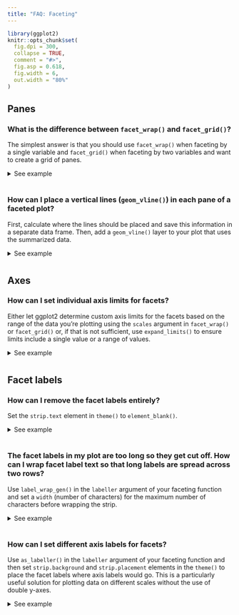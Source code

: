 ```yaml
---
title: "FAQ: Faceting"
---
```


```{=html}
<style>
  .content h3 {
    margin-top: -30px !important;
  }
  
  details {
    margin-bottom: 40px;
  }
</style>
```
```r
library(ggplot2)
knitr::opts_chunk$set(
  fig.dpi = 300, 
  collapse = TRUE, 
  comment = "#>",
  fig.asp = 0.618,
  fig.width = 6,
  out.width = "80%"
)
```

## Panes

### What is the difference between `facet_wrap()` and `facet_grid()`?

The simplest answer is that you should use `facet_wrap()` when faceting by a single variable and `facet_grid()` when faceting by two variables and want to create a grid of panes.

<details>

<summary>See example</summary>

`facet_wrap()` is most commonly used to facet by a plot by a single categorical variable.

```r
#| fig.alt: "A histogram showing the city miles per gallon distribution for 
#|  three types of drive train, each in their own panel in a 1-row, 3-column 
#|  layout."
ggplot(mpg, aes(x = cty)) +
  geom_histogram() +
  facet_wrap(~ drv)
```

And `facet_grid()` is commonly used to facet by a plot by two categorical variables.

```r
#| fig.alt: "A histogram showing the city miles per gallon distribution. The 
#|  plot has twelve panels in a 4-row, 3-column layout, showing three types of 
#|  drive train in the horizontal direction, and four numbers of cylinders 
#|  in the vertical direction. Several panels have no data."
ggplot(mpg, aes(x = cty)) +
  geom_histogram() +
  facet_grid(cyl ~ drv)
```

Notice that this results in some empty panes (e.g. 4-wheel drive and 5 cylinders) as there are no cars in the `mpg` dataset that fall into such categories.

You can also use `facet_wrap()` with to facet by two categorical variables.
This will only create facets for combinations of the levels of variables for which data exists.

```r
#| fig.alt: "A histogram showing the city miles per gallon distribution. The 
#|  plot has nine panels in a 3-row, 3-column layout, showing all existing 
#|  combinations of three types of drive train, and four numbers of cylinders."
ggplot(mpg, aes(x = cty)) +
  geom_histogram() +
  facet_wrap(cyl ~ drv)
```

In `facet_wrap()` you can control the number of rows and/or columns of the resulting plot layout using the `nrow` and `ncol` arguments, respectively.
In `facet_grid()` these values are determined by the number of levels of the variables you're faceting by.

Similarly, you can also use `facet_grid()` to facet by a single categorical variable as well.
In the formula notation, you use a `.` to indicate that no faceting should be done along that axis, i.e. `cyl ~ .` facets across the y-axis (within a column) while `. ~ cyl` facets across the x-axis (within a row).

```r
#| fig.alt:
#| - "A histogram showing the city miles per gallon distribution. The plot has 
#|  four panels in a 4-row, 1-column layout, showing four numbers of cylinders."
#| - "A histogram showing the city miles per gallon distribution. The plot has 
#|  four panels in a 1-row, 4-column layout, showing four numbers of cylinders."
ggplot(mpg, aes(x = cty)) +
  geom_histogram() +
  facet_grid(cyl ~ .)

ggplot(mpg, aes(x = cty)) +
  geom_histogram() +
  facet_grid(. ~ cyl)
```

</details>

### How can I place a vertical lines (`geom_vline()`) in each pane of a faceted plot?

First, calculate where the lines should be placed and save this information in a separate data frame.
Then, add a `geom_vline()` layer to your plot that uses the summarized data.

<details>

<summary>See example</summary>

Suppose you have the following plot, and you want to add a vertical line at the mean value of `hwy` (highway mileage) for each pane.

```r
#| fig.alt: "A histogram showing the highway miles per gallon distribution for 
#|  three types of drive train, each in their own panel in a 1-row, 3-column 
#|  layout."
ggplot(mpg, aes(x = hwy)) +
  geom_histogram(binwidth = 5) +
  facet_wrap(~ drv)
```

First, calculate these means and save them in a new data frame.

```r
library(dplyr)

mpg_summary <- mpg %>%
  group_by(drv) %>%
  summarise(hwy_mean = mean(hwy))

mpg_summary
```

Then, add a `geom_vline()` layer to your plot that uses the summary data.

```r
#| fig.alt: "A histogram showing the highway miles per gallon distribution for 
#|  three types of drive train, each in their own panel in a 1-row, 3-column 
#|  layout. Each panel has a vertical black line indicating the mean of the 
#|  distribution."
ggplot(mpg, aes(x = hwy)) +
  geom_histogram(binwidth = 5) +
  facet_wrap(~ drv) +
  geom_vline(data = mpg_summary, aes(xintercept = hwy_mean))
```

</details>

## Axes

### How can I set individual axis limits for facets?

Either let ggplot2 determine custom axis limits for the facets based on the range of the data you're plotting using the `scales` argument in `facet_wrap()` or `facet_grid()` or, if that is not sufficient, use `expand_limits()` to ensure limits include a single value or a range of values.

<details>

<summary>See example</summary>

Suppose you have the following faceted plot.
By default, both x and y scales are shared across the facets.

```r
#| fig.alt: "A scatter plot showing city miles per gallon on the x-axis and 
#|  highway miles per gallon on the y-axis. The plot has twelve panels in a 
#|  4-row, 3-column layout, showing three types of drive train in the 
#|  horizontal direction and four numbers of cylinders in the vertical 
#|  direction. Several panels are empty. Every row has the same y-axis range, 
#|  and every column has the same x-axis range."
ggplot(mpg, aes(x = cty, y = hwy)) +
  geom_point() +
  facet_grid(cyl ~ drv)
```

You can control this behaviour with the `scales` argument of faceting functions: varying scales across rows (`"free_x"`), columns (`"free_y"`), or both rows and columns (`"free"`), e.g.

```r
#| fig.alt: "A scatter plot showing city miles per gallon on the x-axis and 
#|  highway miles per gallon on the y-axis. The plot has twelve panels in a 
#|  4-row, 3-column layout, showing three types of drive train in the 
#|  horizontal direction and four numbers of cylinders in the vertical 
#|  direction. Several panels are empty. Every row in the layout has an 
#|  independent y-axis range. Every column in the layout has an independent 
#|  x-axis range."
ggplot(mpg, aes(x = cty, y = hwy)) +
  geom_point() +
  facet_grid(cyl ~ drv, scales = "free") 
```

If you also want to make sure that a particular value or range is included in each of the facets, you can set this with `expand_limits()`, e.g. ensure that 10 is included in the x-axis and values between 20 to 25 are included in the y-axis:

```r
#| fig.alt: "A scatter plot showing city miles per gallon on the x-axis and 
#|  highway miles per gallon on the y-axis. The plot has twelve panels in a 
#|  4-row, 3-column layout, showing three types of drive train in the 
#|  horizontal direction and four numbers of cylinders in the vertical 
#|  direction. Several panels are empty. Every row in the layout has an 
#|  independent y-axis range, but all include the 20-25 interval. Every column 
#|  in the layout has an independent x-axis range, but all include 10."
ggplot(mpg, aes(x = cty, y = hwy)) +
  geom_point() +
  facet_grid(cyl ~ drv, scales = "free") +
  expand_limits(x = 10, y = c(20, 25))
```

</details>

## Facet labels

### How can I remove the facet labels entirely?

Set the `strip.text` element in `theme()` to `element_blank()`.

<details>

<summary>See example</summary>

Setting `strip.text` to `element_blank()` will remove all facet labels.

```r
#| fig.alt: "A scatter plot showing city miles per gallon on the x-axis and 
#|  highway miles per gallon on the y-axis. The plot has twelve panels in a 
#|  4-row, 3-column layout. The strips, or panel layout titles and 
#|  their backgrounds, are missing."
ggplot(mpg, aes(x = cty, y = hwy)) +
  geom_point() +
  facet_grid(cyl ~ drv) +
  theme(strip.text = element_blank())
```

You can also remove the labels across rows only with `strip.x.text` or across columns only with `strip.y.text`.

```r
#| fig.alt: "A scatter plot showing city miles per gallon on the x-axis and 
#|  highway miles per gallon on the y-axis. The plot has twelve panels in a 
#|  4-row, 3-column layout. In the vertical direction, the panels indicate four 
#|  numbers of cylinders. The strips of the horizontal direction are missing."
ggplot(mpg, aes(x = cty, y = hwy)) +
  geom_point() +
  facet_grid(cyl ~ drv) +
  theme(strip.text.x = element_blank())
```

</details>

### The facet labels in my plot are too long so they get cut off. How can I wrap facet label text so that long labels are spread across two rows?

Use `label_wrap_gen()` in the `labeller` argument of your faceting function and set a `width` (number of characters) for the maximum number of characters before wrapping the strip.

<details>

<summary>See example</summary>

In the data frame below we have 100 observations, 50 of them come from one group and 50 from another.
These groups have very long names, and so when you facet the ploy by group, the facet labels (strips) get cut off.

```r
#| fig.alt: "A histogram with two panels in a 1-row, 2-column layout of random 
#|  data. The first panel has as title 'A long group name for the first group'.
#|  The second panel has a title 'A muuuuuuuuuuuuuch longer group name for the 
#|  second group'. However, the second title is clipped to the panel width and
#|  doesn't show all the text."
df <- data.frame(
  x = rnorm(100),
  group = c(rep("A long group name for the first group", 50),
            rep("A muuuuuuuuuuuuuch longer group name for the second group", 50))
)

ggplot(df, aes(x = x)) +
  geom_histogram(binwidth = 0.5) +
  facet_wrap(~ group)
```

You can control the maximum width of the facet label by setting the `width` in the `label_wrap_gen()` function, which is then passed to the `labeller` argument of your faceting function.

```r
#| fig.alt: "A histogram with two panels in a 1-row, 2-column layout of random 
#|  data. The first panel has as title 'A long group name for the first group'
#|  in two lines of text. The second panel has a title 'A muuuuuuuuuuuuuch 
#|  longer group name for the second group' in three lines of text. The width
#|  of the second title now fits within the panel width."
ggplot(df, aes(x = x)) +
  geom_histogram(binwidth = 0.5) +
  facet_wrap(~ group, labeller = labeller(group = label_wrap_gen(width = 25)))
```

</details>

### How can I set different axis labels for facets?

Use `as_labeller()` in the `labeller` argument of your faceting function and then set `strip.background` and `strip.placement` elements in the `theme()` to place the facet labels where axis labels would go.
This is a particularly useful solution for plotting data on different scales without the use of double y-axes.

<details>

<summary>See example</summary>

Suppose you have data price data on a given item over a few years from two countries with very different currency scales.

```r
df <- data.frame(
  year = rep(2016:2021, 2),
  price = c(10, 10, 13, 12, 14, 15, 1000, 1010, 1200, 1050, 1105, 1300),
  country = c(rep("US", 6), rep("Japan", 6))
)

df
```

You can plot `price` versus `time` and facet by `country`, but the resulting plot can be a bit difficult to read due to the shared y-axis label.

```r
#| fig.alt: "A timeseries plot showing price over time for two countries, Japan
#|  and the US, in two panels in a 2-row, 1-column layout. The countries are
#|  indicated at the top of each panel. The two y-axes have different ranges."
ggplot(df, aes(x = year, y = price)) +
  geom_smooth() +
  facet_wrap(~ country, ncol = 1, scales = "free_y") +
  scale_x_continuous(breaks = 2011:2020)
```

With the following you can customize the facet labels first with `as_labeller()`, turn off the default y-axis label, and then place the facet labels where the y-axis label goes (`"outside"` and on the `"left"`).

```r
#| fig.alt: "A timeseries plot showing price over time for two countries and 
#|  their currencies, the Japanese Yen and the US Dollar, in two panels in a 
#|  2-row, 1-column layout. The countries and currency units are indicated at 
#|  the left of each panel. The two y-axes have different ranges."
ggplot(df, aes(x = year, y = price)) +
  geom_smooth() +
  facet_wrap(
    ~ country, ncol = 1, scales = "free_y", 
    strip.position = "left",
    labeller = as_labeller(
      c(US = "US Dollars (USD)", Japan = "Japanese Yens (JPY)")
    )
  ) +
  scale_x_continuous(breaks = 2011:2020) +
  labs(y = NULL) +
  theme(strip.background = element_blank(), strip.placement = "outside")
```

</details>
